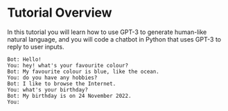 # Tutorial Overview

In this tutorial you will learn how to use GPT-3 to generate human-like natural language, and you will code a chatbot in Python that uses GPT-3 to reply to user inputs.

```text
Bot: Hello!
You: hey! what's your favourite colour?
Bot: My favourite colour is blue, like the ocean.
You: do you have any hobbies?
Bot: I like to browse the Internet.
You: what's your birthday?
Bot: My birthday is on 24 November 2022.
You:
```
